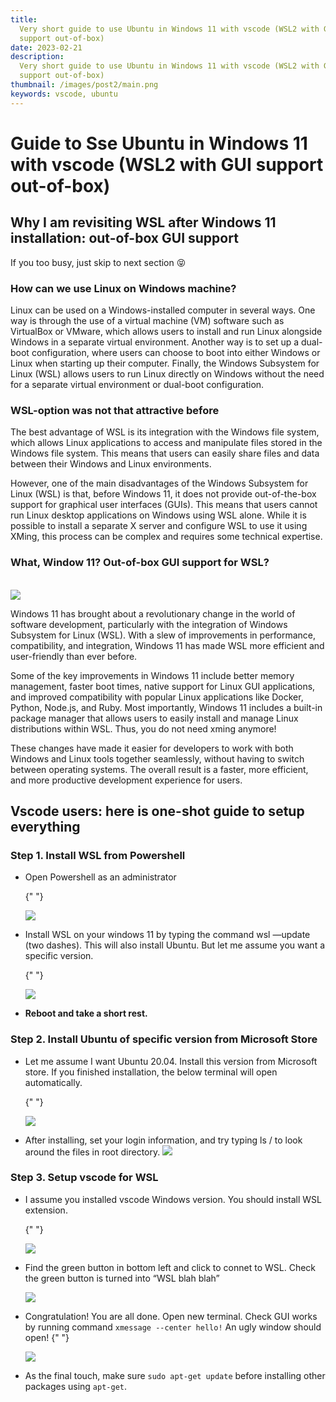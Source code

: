 ```yaml
---
title:
  Very short guide to use Ubuntu in Windows 11 with vscode (WSL2 with GUI
  support out-of-box)
date: 2023-02-21
description:
  Very short guide to use Ubuntu in Windows 11 with vscode (WSL2 with GUI
  support out-of-box)
thumbnail: /images/post2/main.png
keywords: vscode, ubuntu
---
```



# Guide to Sse Ubuntu in Windows 11 with vscode (WSL2 with GUI support out-of-box)

<Frontmatter />

## Why I am revisiting WSL after Windows 11 installation: out-of-box GUI support

If you too busy, just skip to next section 😝

### How can we use Linux on Windows machine?

Linux can be used on a Windows-installed computer in several ways. One way is
through the use of a virtual machine (VM) software such as VirtualBox or VMware,
which allows users to install and run Linux alongside Windows in a separate
virtual environment. Another way is to set up a dual-boot configuration, where
users can choose to boot into either Windows or Linux when starting up their
computer. Finally, the Windows Subsystem for Linux (WSL) allows users to run
Linux directly on Windows without the need for a separate virtual environment or
dual-boot configuration.

### WSL-option was not that attractive before

The best advantage of WSL is its integration with the Windows file system, which
allows Linux applications to access and manipulate files stored in the Windows
file system. This means that users can easily share files and data between their
Windows and Linux environments.

However, one of the main disadvantages of the Windows Subsystem for Linux (WSL)
is that, before Windows 11, it does not provide out-of-the-box support for
graphical user interfaces (GUIs). This means that users cannot run Linux desktop
applications on Windows using WSL alone. While it is possible to install a
separate X server and configure WSL to use it using XMing, this process can be
complex and requires some technical expertise.

### What, Window 11? Out-of-box GUI support for WSL?

<br />
<img src="https://miro.medium.com/v2/resize:fit:750/1*1WlKhWy9xXOWJbFihDsgOw.gif" />

Windows 11 has brought about a revolutionary change in the world of software
development, particularly with the integration of Windows Subsystem for Linux
(WSL). With a slew of improvements in performance, compatibility, and
integration, Windows 11 has made WSL more efficient and user-friendly than ever
before.

Some of the key improvements in Windows 11 include better memory management,
faster boot times, native support for Linux GUI applications, and improved
compatibility with popular Linux applications like Docker, Python, Node.js, and
Ruby. Most importantly, Windows 11 includes a built-in package manager that
allows users to easily install and manage Linux distributions within WSL. Thus,
you do not need xming anymore!

These changes have made it easier for developers to work with both Windows and
Linux tools together seamlessly, without having to switch between operating
systems. The overall result is a faster, more efficient, and more productive
development experience for users.

## Vscode users: here is one-shot guide to setup everything

### Step 1. Install WSL from Powershell

- Open Powershell as an administrator

  {" "}

  <img src="https://miro.medium.com/v2/resize:fit:720/format:webp/1*1JPWHSHtB6HJKmQev0xhsw.png" />

- Install WSL on your windows 11 by typing the command wsl —update (two dashes).
  This will also install Ubuntu. But let me assume you want a specific version.

  {" "}

  <img src="https://miro.medium.com/v2/resize:fit:750/1*80lZ_YqL2lonGw_DQY9npw.gif" />

- **Reboot and take a short rest.**

### Step 2. Install Ubuntu of specific version from Microsoft Store

- Let me assume I want Ubuntu 20.04. Install this version from Microsoft store.
  If you finished installation, the below terminal will open automatically.

  {" "}

  <img src="https://miro.medium.com/v2/resize:fit:828/format:webp/1*ChaM7-2EGh5s7FbF_xafww.png" />

- After installing, set your login information, and try typing ls / to look
  around the files in root directory.
  <img src="https://miro.medium.com/v2/resize:fit:750/1*oerFBugHBT0wTEKgy61I1A.gif" />

### Step 3. Setup vscode for WSL

- I assume you installed vscode Windows version. You should install WSL
  extension.

  {" "}

  <img src="https://miro.medium.com/v2/resize:fit:750/1*GyiG2u4GxU95jnbcHTcYZg.gif" />

- Find the green button in bottom left and click to connet to WSL. Check the
  green button is turned into “WSL blah blah”

  <img src="https://miro.medium.com/v2/resize:fit:750/1*ZyYR98e4_yXWnIg_O7ff3w.gif" />

- Congratulation! You are all done. Open new terminal. Check GUI works by
  running command `xmessage --center hello!` An ugly window should open! {" "}

  <img src="https://miro.medium.com/v2/resize:fit:750/1*yAIwiBrWxsI4zgnfepwLtg.gif" />

- As the final touch, make sure `sudo apt-get update` before installing other
  packages using `apt-get`.

<Comment />
